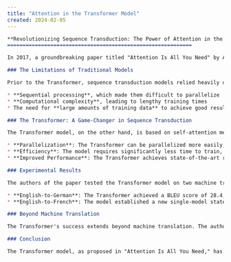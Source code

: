 ```yaml
---
title: "Attention in the Transformer Model"
created: 2024-02-05
---
```

```markdown
**Revolutionizing Sequence Transduction: The Power of Attention in the Transformer Model**
============================================================

In 2017, a groundbreaking paper titled "Attention Is All You Need" by Ashish Vaswani et al. introduced a novel neural network architecture that would change the landscape of sequence transduction models forever. The Transformer model, based solely on attention mechanisms, dispenses with traditional recurrent and convolutional neural networks, offering a simpler, more efficient, and highly effective approach to machine translation and other sequence-to-sequence tasks.

### The Limitations of Traditional Models

Prior to the Transformer, sequence transduction models relied heavily on complex recurrent or convolutional neural networks in an encoder-decoder configuration. While these models achieved impressive results, they were often plagued by limitations such as:

* **Sequential processing**, which made them difficult to parallelize
* **Computational complexity**, leading to lengthy training times
* The need for **large amounts of training data** to achieve good results

### The Transformer: A Game-Changer in Sequence Transduction

The Transformer model, on the other hand, is based on self-attention mechanisms that allow it to process input sequences in parallel, eliminating the need for recurrence and convolutions. This innovative approach offers several advantages, including:

* **Parallelization**: The Transformer can be parallelized more easily, making it much faster to train than traditional models.
* **Efficiency**: The model requires significantly less time to train, making it more computationally efficient.
* **Improved Performance**: The Transformer achieves state-of-the-art results in machine translation tasks, outperforming traditional models by a significant margin.

### Experimental Results

The authors of the paper tested the Transformer model on two machine translation tasks: English-to-German and English-to-French. The results were nothing short of remarkable:

* **English-to-German**: The Transformer achieved a BLEU score of 28.4, surpassing the existing best results, including ensembles, by over 2 BLEU.
* **English-to-French**: The model established a new single-model state-of-the-art BLEU score of 41.8, after training for just 3.5 days on eight GPUs.

### Beyond Machine Translation

The Transformer's success extends beyond machine translation. The authors also applied the model to English constituency parsing, achieving impressive results with both large and limited training data. This demonstrates the model's ability to generalize well to other sequence-to-sequence tasks.

### Conclusion

The Transformer model, as proposed in "Attention Is All You Need," has revolutionized the field of sequence transduction. By relying solely on attention mechanisms, the model offers a simpler, more efficient, and highly effective approach to machine translation and other sequence-to-sequence tasks. As the paper's title suggests, attention is indeed all you need to achieve state-of-the-art results in these areas.
```
